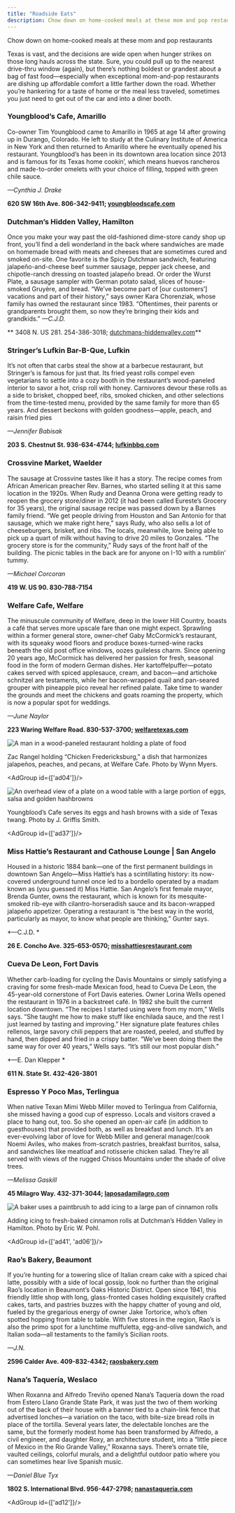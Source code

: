 ```yaml
---
title: "Roadside Eats"
description: Chow down on home-cooked meals at these mom and pop restaurants
---
```


<PageDescription>

Chow down on home-cooked meals at these mom and pop restaurants

</PageDescription>

<Row>
<Column colSm={6} colMd={4} colLg={8}>

Texas is vast, and the decisions are wide open when hunger strikes on those long hauls across the state. Sure, you could pull up to the nearest drive-thru window (again), but there’s nothing boldest or grandest about a bag of fast food—especially when exceptional mom-and-pop restaurants are dishing up affordable comfort a little farther down the road. Whether you’re hankering for a taste of home or the meal less traveled, sometimes you just need to get out of the car and into a diner booth.

### Youngblood’s Cafe, Amarillo

Co-owner Tim Youngblood came to Amarillo in 1965 at age 14 after growing up in Durango, Colorado. He left to study at the Culinary Institute of America in New York and then returned to Amarillo where he eventually opened his restaurant. Youngblood’s has been in its downtown area location since 2013 and is famous for its Texas home cookin’, which means huevos rancheros and made-to-order omelets with your choice of filling, topped with green chile sauce.

*—Cynthia J. Drake* 

**620 SW 16th Ave. 806-342-9411; [youngbloodscafe.com](https://youngbloodscafe.com)**

### Dutchman’s Hidden Valley, Hamilton

Once you make your way past the old-fashioned dime-store candy shop up front, you’ll find a deli wonderland in the back where sandwiches are made on homemade bread with meats and cheeses that are sometimes cured and smoked on-site. One favorite is the Spicy Dutchman sandwich, featuring jalapeño-­and-cheese beef summer sausage, pepper jack cheese, and chipotle-ranch dressing on toasted jalapeño bread. Or order the Wurst Plate, a sausage sampler with German potato salad, slices of house-smoked Gruyère, and bread. “We’ve become part of [our customers’] vacations and part of their history,” says owner Kara Chorenziak, whose 
family has owned the restaurant since 1983. “Often­times, their parents or 
grandparents brought them, so now they’re bringing their kids and grandkids.”
*—C.J.D.*

** 3408 N. US 281. 254-386-3018; [dutchmans-hiddenvalley.com](http://dutchmans-hiddenvalley.com)**

### Stringer’s Lufkin Bar-B-Que, Lufkin

It’s not often that carbs steal the show at a barbecue restaurant, but Stringer’s is famous for just that. Its fried yeast rolls compel even vegetarians to settle into a cozy booth in the restaurant’s wood-­paneled interior to savor a hot, crisp roll with honey. Carnivores devour these rolls as a side to brisket, chopped beef, ribs, smoked chicken, and other selections from the time-tested menu, provided by the same family for more than 65 years. And dessert beckons with golden goodness—apple, peach, and raisin fried pies

*—Jennifer Babisak*

**203 S. Chestnut St. 936-634-4744; [lufkinbbq.com](http://lufkinbbq.com)**

### Crossvine Market, Waelder

The sausage at Crossvine tastes like it has a story. The recipe comes from African American preacher Rev. Barnes, who started selling it at this same location in the 1920s. When Rudy and Deanna Orona were getting ready to reopen the grocery store/diner in 2012 (it had been called Eureste’s Grocery for 35 years), the original sausage recipe was passed down by a Barnes family friend. “We get people driving from Houston and San Antonio for that sausage, which we make right here,” says Rudy, who also sells a lot of cheeseburgers, brisket, and ribs. The locals, meanwhile, love being able to pick up a quart of milk without having to drive 20 miles to Gonzales. “The grocery store is for the community,” Rudy says of the front half of the building. The picnic tables in the back are for anyone on I-10 with a rumblin’ tummy.

*—Michael Corcoran*

**419 W. US 90. 830-788-7154**

### Welfare Cafe, Welfare

The minuscule community of Welfare, deep in the lower Hill Country, boasts a café that serves more upscale fare than one might expect. Sprawling within a former general store, owner-chef Gaby McCormick’s restaurant, with its squeaky wood floors and produce boxes-turned-wine racks beneath the old post office windows, oozes guileless charm. Since opening 20 years ago, McCormick has delivered her passion for fresh, seasonal food in the form of modern German dishes. Her kartoffelpuffer—potato cakes served with spiced applesauce, cream, and bacon—and artichoke schnitzel are testaments, while her bacon-wrapped quail and pan-seared grouper with pineapple pico reveal her refined palate. Take time to wander the grounds and meet the chickens and goats roaming the property, which is now a popular spot for weddings.

*—June Naylor*

**223 Waring Welfare Road. 830-537-3700; [welfaretexas.com](http://welfaretexas.com)**

</Column>

<Column colSm={12} colMd={4} colLg={4}>

![A man in a wood-paneled restaurant holding a plate of food](images/chicken-fredericksburg-welfare-cafe.jpg)
<Caption>Zac Rangel holding “Chicken Fredericksburg,” a dish that harmonizes jalapeños, peaches, and pecans, at Welfare Cafe. Photo by Wynn Myers.</Caption>

<AdGroup id={['ad04']}/>

![An overhead view of a plate on a wood table with a large portion of eggs, salsa and golden hashbrowns](images/youngbloods-cafe-eggs-hashbrowns.jpg)
<Caption>Youngblood’s Cafe serves its eggs and hash browns with a side of Texas twang. Photo by J. Griffis Smith.</Caption>

<AdGroup id={['ad37']}/>

</Column>

</Row>

<Row>
<Column colSm={6} colMd={4} colLg={8}>

### Miss Hattie’s Restaurant and Cathouse Lounge | San Angelo

Housed in a historic 1884 bank—one of the first permanent buildings in downtown San Angelo—Miss Hattie’s has a scintillating history: its now-covered underground tunnel once led to a bordello operated by a madam known as (you guessed it) Miss Hattie. San Angelo’s first female mayor, Brenda Gunter, owns the restaurant, which is known for its mesquite-smoked rib-eye with cilantro-­horseradish sauce and its bacon-­wrapped jalapeño appetizer. Operating a restaurant is “the best way in the world, particularly as mayor, to know what people are thinking,” Gunter says.

*—C.J.D. *

**26 E. Concho Ave. 325-653-0570; [misshattiesrestaurant.com](http://misshattiesrestaurant.com)**

### Cueva De Leon, Fort Davis

Whether carb-loading for cycling the Davis Mountains or simply satisfying a craving for some fresh-made Mexican food, head to Cueva De Leon, the 45-year-old cornerstone of Fort Davis eateries. Owner Lorina Wells opened the restaurant in 1976 in a backstreet café. In 1982 she built the current location downtown. “The recipes I started using were from my mom,” Wells says. “She taught me how to make stuff like enchilada sauce, and the rest I just learned by tasting and improving.” Her signature plate features chiles rellenos, large savory chili peppers that are roasted, peeled, and stuffed by hand, then dipped and fried in a crispy batter. “We’ve been doing them the same way for over 40 years,” Wells says. “It’s still our most popular dish.”

*—E. Dan Klepper *

**611 N. State St. 432-426-3801**

### Espresso Y Poco Mas, Terlingua

When native Texan Mimi Webb Miller moved to Terlingua from California, she missed having a good cup of espresso. Locals and visitors craved a place to hang out, too. So she opened an open-air café (in addition to guesthouses) that provided both, as well as breakfast and lunch. It’s an ever-evolving labor of love for Webb Miller and general manager/cook Noemi Aviles, who makes from-scratch pastries, breakfast burritos, salsa, and sandwiches like meatloaf and rotisserie chicken salad. They’re all served with views of the rugged Chisos Mountains under the shade of olive trees.

*—Melissa Gaskill*

**45 Milagro Way. 432-371-3044; [laposadamilagro.com](http://laposadamilagro.com)**

</Column>

<Column colSm={6} colMd={4} colLg={4}>

![A baker uses a paintbrush to add icing to a large pan of cinnamon rolls](images/cinnamon-rolls-dutchman-hidden-valley.jpg)
<Caption>Adding icing to fresh-baked cinnamon rolls at Dutchman’s Hidden Valley in Hamilton. Photo by Eric W. Pohl.</Caption>

<AdGroup id={['ad41', 'ad06']}/>

</Column>

</Row>

<Row>
<Column colSm={6} colMd={4} colLg={6}>
<AdGroup id={['ad42','ad67','ad44','ad03']}/>
</Column>
</Row>

<Row>
<Column colSm={6} colMd={4} colLg={8}>

### Rao’s Bakery, Beaumont

If you’re hunting for a towering slice of Italian cream cake with a spiced chai latte, possibly with a side of local gossip, look no further than the original Rao’s location in Beaumont’s Oaks Historic District. Open since 1941, this friendly little shop with long, glass-fronted cases holding exquisitely crafted cakes, tarts, and pastries buzzes with the happy chatter of young and old, fueled by the gregarious energy of owner Jake Tortorice, who’s often spotted hopping from table to table. With five stores in the region, Rao’s is also the primo spot for a lunchtime muffuletta, egg-and-olive sandwich, and Italian soda—all testaments to the family’s Sicilian roots.

*—J.N.*

**2596 Calder Ave. 409-832-4342; [raosbakery.com](http://raosbakery.com)**

### Nana’s Taquería, Weslaco

When Roxanna and Alfredo Treviño opened Nana’s Taquería down the road from Estero Llano Grande State Park, it was just the two of them working out of the back of their house with a banner tied to a chain-link fence that advertised lonches—a variation on the taco, with bite-size bread rolls in place of the tortilla. Several years later, the delectable lonches are the same, but the formerly modest home has been transformed by Alfredo, a civil engineer, and daughter Roxy, an architecture student, into a “little piece of Mexico in the Rio Grande Valley,” Roxanna says. There’s ornate tile, vaulted ceilings, colorful murals, and a delightful outdoor patio where you can sometimes hear live Spanish music.

*—Daniel Blue Tyx*

**1802 S. International Blvd. 956-447-2798; [nanastaqueria.com](http://nanastaqueria.com)**

<AdGroup id={['ad12']}/>

</Column>

<Column colSm={6} colMd={4} colLg={4}>
<AdGroup id={['ad40','ad75','ad28']}/>
</Column>

</Row>